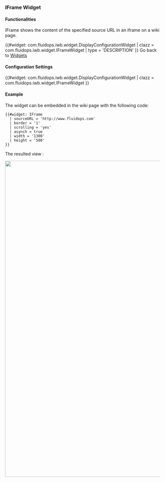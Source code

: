 === IFrame Widget ===

==== Functionalities ====

IFrame shows the content of the specified source URL in an iframe on a wiki page.

{{#widget: com.fluidops.iwb.widget.DisplayConfigurationWidget
| clazz = com.fluidops.iwb.widget.IFrameWidget
| type = 'DESCRIPTION'
}}
Go back to [[Help:Widgets | Widgets ]]
==== Configuration Settings ====

{{#widget: com.fluidops.iwb.widget.DisplayConfigurationWidget
| clazz = com.fluidops.iwb.widget.IFrameWidget
}}


==== Example ====
The widget can be embedded in the wiki page with the following code:
<source>
{{#widget: IFrame
  | sourceURL = 'http://www.fluidops.com'
  | border = '1'
  | scrolling = 'yes'
  | asynch = true
  | width = '1300'
  | height = '500'
}}
</source>

The resulted view :

<img src="../images/help/iframe-example.png" width="1024px" />
